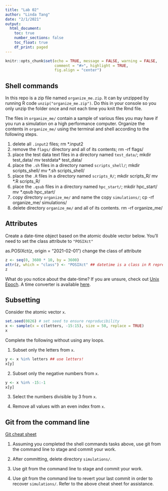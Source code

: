 ```yaml
---
title: "Lab 02"
author: "Linda Tang"
date: "2/1/2021"
output: 
  html_document:
    toc: true
    number_sections: false
    toc_float: true
    df_print: paged
---
```


```r
knitr::opts_chunk$set(echo = TRUE, message = FALSE, warning = FALSE,
                      comment = "#>", highlight = TRUE,
                      fig.align = "center")
```

## Shell commands

In this repo is a zip file named `organize_me.zip`. It can by unzipped by
running R code `unzip("organize_me.zip")`. Do this in your console so you only 
unzip the folder once and not each time you knit the Rmd file.

The files in `organize_me/` contain a sample of various files you may have if 
you run a simulation on a high performance computer. Organize the contents in
`organize_me/` using the terminal and shell according to the following steps.

1. delete all `.input2` files;
    rm *.input2
2. remove the `flags/` directory and all of its contents;
    rm -rf flags/
3. place the test data text files in a directory named `test_data/`;
    mkdir test_data/
    mv testdata* test_data/
4. place the `.sh` files in a directory named `scripts_shell/`;
    mkdir scripts_shell/
    mv *.sh scripts_shell/
5. place the `.R` files in a directory named `scripts_R/`;
    mkdir scripts_R/
    mv *.R scripts_R/
6. place the `.qsub` files in a directory named `hpc_start/`;
    mkdir hpc_start/
    mv *.qsub hpc_start/
7. copy directory `organize_me/` and name the copy `simulations/`;
    cp -rf organize_me/ simulations/
8. delete directory `organize_me/` and all of its contents.
    rm -rf organize_me/

## Attributes

Create a date-time object based on the atomic double vector below. You'll
need to set the class attribute to `"POSIXct"`

as.POSIXct(z, origin = "2021-02-01")
change the class of attribute

```r
z <- seq(0, 3600 * 10, by = 3600)
attr(z, which = "class") <- "POSIXct" ## datetime is a class in R represented by POSIXct
z
```

What do you notice about the date-time? If you are unsure, check out
[Unix Epoch](https://en.wikipedia.org/wiki/Unix_time). A time converter is
available [here](https://www.epochconverter.com).

## Subsetting

Consider the atomic vector `x`.

```r
set.seed(0826) # set seed to ensure reproducibility
x <- sample(x = c(letters, -15:15), size = 50, replace = TRUE)
x
```

Complete the following without using any loops.

1. Subset only the letters from `x`.

```r
y <- x %in% letters ## use letters!
x[y]
```

2. Subset only the negative numbers from `x`.

```r

y <- x %in% -15:-1
x[y]
```


3. Select the numbers divisible by 3 from `x`.



4. Remove all values with an even index from `x`.



## Git from the command line

[Git cheat sheet](https://www.atlassian.com/git/tutorials/atlassian-git-cheatsheet)

1. Assuming you completed the shell commands tasks above, use git from the 
   command line to stage and commit your work. 

2. After committing, delete directory `simulations/`.

3. Use git from the command line to stage and commit your work. 

4. Use git from the command line to revert your last commit in order to 
   recover `simulations/`. Refer to the above cheat sheet for assistance.
